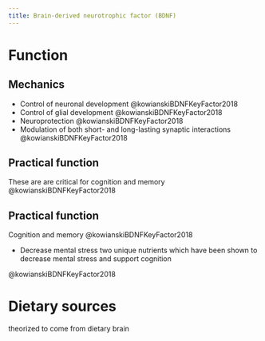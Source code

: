 ```yaml
---
title: Brain-derived neurotrophic factor (BDNF)
---
```


# Function

## Mechanics

- Control of neuronal development @kowianskiBDNFKeyFactor2018 
- Control of glial development @kowianskiBDNFKeyFactor2018 
- Neuroprotection @kowianskiBDNFKeyFactor2018 
- Modulation of both short- and long-lasting synaptic interactions @kowianskiBDNFKeyFactor2018 

::: {.callout-note}
# Practical function
These are are critical for cognition and memory @kowianskiBDNFKeyFactor2018 
:::

## Practical function
Cognition and memory @kowianskiBDNFKeyFactor2018 


- Decrease mental stress
two unique nutrients which have been shown to decrease mental stress and support cognition

@kowianskiBDNFKeyFactor2018 

# Dietary sources

theorized to come from dietary brain